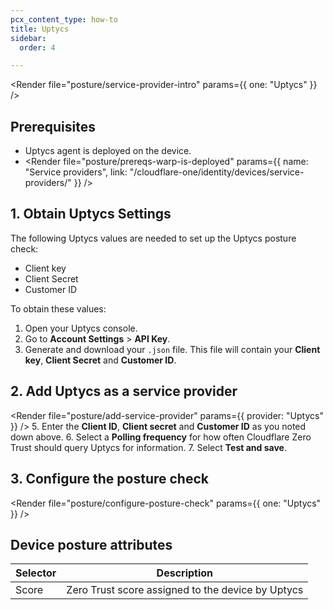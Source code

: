 ```yaml
---
pcx_content_type: how-to
title: Uptycs
sidebar:
  order: 4

---
```



<Render file="posture/service-provider-intro" params={{ one: "Uptycs" }} />

## Prerequisites

* Uptycs agent is deployed on the device.
* <Render file="posture/prereqs-warp-is-deployed" params={{ name: "Service providers", link: "/cloudflare-one/identity/devices/service-providers/" }} />

## 1. Obtain Uptycs Settings

The following Uptycs values are needed to set up the Uptycs posture check:

* Client key
* Client Secret
* Customer ID

To obtain these values:

1. Open your Uptycs console.
2. Go to **Account Settings** > **API Key**.
3. Generate and download your `.json` file. This file will contain your **Client key**, **Client Secret** and **Customer ID**.

## 2. Add Uptycs as a service provider

<Render file="posture/add-service-provider" params={{ provider: "Uptycs" }} />
5. Enter the **Client ID**, **Client secret** and **Customer ID** as you noted down above.
6. Select a **Polling frequency** for how often Cloudflare Zero Trust should query Uptycs for information.
7. Select **Test and save**.

## 3. Configure the posture check

<Render file="posture/configure-posture-check" params={{ one: "Uptycs" }} />

## Device posture attributes

| Selector | Description                                       |
| -------- | ------------------------------------------------- |
| Score    | Zero Trust score assigned to the device by Uptycs |
